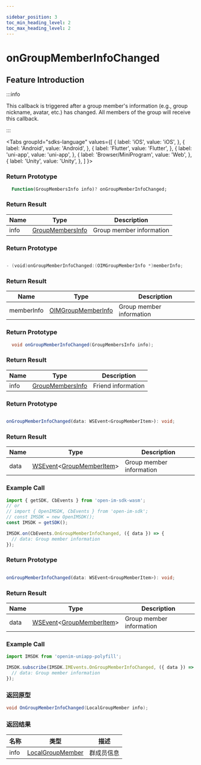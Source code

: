 ```yaml
---

sidebar_position: 3
toc_min_heading_level: 2
toc_max_heading_level: 2
---
```


# onGroupMemberInfoChanged

## Feature Introduction

:::info

This callback is triggered after a group member's information (e.g., group nickname, avatar, etc.) has changed. All members of the group will receive this callback.

:::

<Tabs
groupId="sdks-language"
values={[
{ label: 'iOS', value: 'iOS', },
{ label: 'Android', value: 'Android', },
{ label: 'Flutter', value: 'Flutter', },
{ label: 'uni-app', value: 'uni-app', },
{ label: 'Browser/MiniProgram', value: 'Web', },
{ label: 'Unity', value: 'Unity', },
]
}>

<TabItem value="Flutter">

### Return Prototype

```dart showLineNumbers
  Function(GroupMembersInfo info)? onGroupMemberInfoChanged;
```

### Return Result

| Name | Type                                                          | Description     |
| ---- | ------------------------------------------------------------- | --------------- |
| info | [GroupMembersInfo](/class/group/groupMemberInfo.mdx) | Group member information |

</TabItem>

<TabItem value="iOS">

### Return Prototype

```swift showLineNumbers

- (void)onGroupMemberInfoChanged:(OIMGroupMemberInfo *)memberInfo;

```

### Return Result

| Name       | Type                                                            | Description     |
| ---------- | --------------------------------------------------------------- | --------------- |
| memberInfo | [OIMGroupMemberInfo](/class/group/groupMemberInfo.mdx) | Group member information |

</TabItem>

<TabItem value="Android">

### Return Prototype

```java showLineNumbers
  void onGroupMemberInfoChanged(GroupMembersInfo info);
```

### Return Result

| Name | Type                                                          | Description     |
| ---- | ------------------------------------------------------------- | --------------- |
| info | [GroupMembersInfo](/class/group/groupMemberInfo.mdx) | Friend information |

</TabItem>

<TabItem value="Web">

### Return Prototype

```ts showLineNumbers

onGroupMemberInfoChanged(data: WSEvent<GroupMemberItem>): void;

```

### Return Result

| Name | Type                                                                                                  | Description       |
| ---- | ----------------------------------------------------------------------------------------------------- | ----------------- |
| data | [WSEvent](/class/response.mdx)<[GroupMemberItem](/class/group/groupMemberInfo.mdx)> | Group member information |

### Example Call

```js showLineNumbers
import { getSDK, CbEvents } from 'open-im-sdk-wasm';
// or
// import { OpenIMSDK, CbEvents } from 'open-im-sdk';
// const IMSDK = new OpenIMSDK();
const IMSDK = getSDK();

IMSDK.on(CbEvents.OnGroupMemberInfoChanged, ({ data }) => {
  // data: Group member information
});
```

</TabItem>

<TabItem value="uni-app">

### Return Prototype

```ts showLineNumbers

onGroupMemberInfoChanged(data: WSEvent<GroupMemberItem>): void;

```

### Return Result

| Name | Type                                                                                                  | Description       |
| ---- | ----------------------------------------------------------------------------------------------------- | ----------------- |
| data | [WSEvent](/class/response.mdx)<[GroupMemberItem](/class/group/groupMemberInfo.mdx)> | Group member information |

### Example Call

```js showLineNumbers
import IMSDK from 'openim-uniapp-polyfill';

IMSDK.subscribe(IMSDK.IMEvents.OnGroupMemberInfoChanged, ({ data }) => {
  // data: Group member information
});
```

</TabItem>

<TabItem value="Unity">

### 返回原型

```C# showLineNumbers
void OnGroupMemberInfoChanged(LocalGroupMember info);
```

### 返回结果

| 名称 | 类型                                                          | 描述     |
| ---- | ------------------------------------------------------------- | -------- |
| info | [LocalGroupMember](/class/group/groupMemberInfo.mdx) | 群成员信息 |

</TabItem>

</Tabs>
